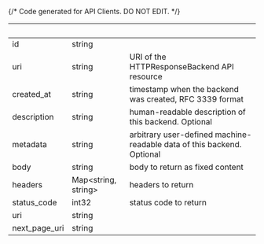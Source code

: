 {/* Code generated for API Clients. DO NOT EDIT. */}

| &nbsp;        | &nbsp;                    | &nbsp;                                                                 |
| ------------- | ------------------------- | ---------------------------------------------------------------------- |
| id            | string                    |                                                                        |
| uri           | string                    | URI of the HTTPResponseBackend API resource                            |
| created_at    | string                    | timestamp when the backend was created, RFC 3339 format                |
| description   | string                    | human-readable description of this backend. Optional                   |
| metadata      | string                    | arbitrary user-defined machine-readable data of this backend. Optional |
| body          | string                    | body to return as fixed content                                        |
| headers       | Map&lt;string, string&gt; | headers to return                                                      |
| status_code   | int32                     | status code to return                                                  |
| uri           | string                    |                                                                        |
| next_page_uri | string                    |                                                                        |
